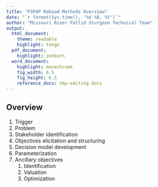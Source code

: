 ```yaml
---
title: "PSPAP Rebood Methods Overview"
date: "`r format(Sys.time(), '%d %B, %Y')`"
author: "Missouri River Pallid Sturgeon Technical Team"
output:  
  html_document:
    theme: readable
    highlight: tango
  pdf_document:
    highlight: zenburn 
  word_document:
    highlight: monochrome
    fig_width: 6.5  
    fig_height: 6.5 
    reference_docx: tmp-editing.docx
---
```


<!--
rmarkdown::render("methods-overview.Rmd",
    output_format="word_document")# build page
-->

## Overview

1. Trigger
2. Problem
3. Stakeholder identification
4. Objectives elicitation and structuring
5. Decision model development
6. Parameterization 
7. Ancillary objectives
    1. Identification
    2. Valuation
    3. Optimization






  